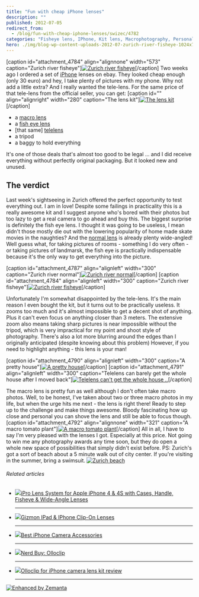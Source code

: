 ```yaml
---
title: "Fun with cheap iPhone lenses"
description: ""
published: 2012-07-05
redirect_from:
  - /blog/fun-with-cheap-iphone-lenses/swizec/4782
categories: "Fisheye lens, IPhone, Kit lens, Macrophotography, Personal, Telephoto lens, Travel + Events, Wide-angle lens, Zurich"
hero: ./img/blog-wp-content-uploads-2012-07-zurich-river-fisheye-1024x764.jpg
---
```


\[caption id="attachment_4784" align="alignnone" width="573" caption="Zurich river fisheye"][![Zurich river fisheye](./img/blog-wp-content-uploads-2012-07-zurich-river-fisheye-1024x764.jpg "Zurich river fisheye")](http://swizec.com/blog/wp-content/uploads/2012/07/zurich-river-fisheye.jpg)\[/caption] Two weeks ago I ordered a set of [iPhone](http://www.apple.com/iphone "iPhone") lenses on ebay. They looked cheap enough (only 30 euro) and hey, I take plenty of pictures with my phone. Why not add a little extra? And I really wanted the tele-lens. For the same price of that tele-lens from the official seller, you can get: \[caption id="" align="alignright" width="280" caption="The lens kit"][![The lens kit](./img/tumblr_m6osxdwjBO1qekjngo1_500.jpg "The lens kit")](http://instagram.com/p/Msu2tAExgw/)\[/caption]

- a [macro lens](http://en.wikipedia.org/wiki/Macrophotography "Macrophotography")
- a [fish eye lens](http://en.wikipedia.org/wiki/Fisheye_lens "Fisheye lens")
- \[that same] [telelens](http://en.wikipedia.org/wiki/Telephoto_lens)
- a tripod
- a baggy to hold everything

It's one of those deals that's almost too good to be legal ... and I did receive everything without perfectly original packaging. But it looked new and unused.

## The verdict

Last week's sightseeing in Zurich offered the perfect opportunity to test everything out. I am in love! Despite some failings in practicality this is a really awesome kit and I suggest anyone who's bored with their photos but too lazy to get a real camera to go ahead and buy this. The biggest surprise is definitely the fish eye lens. I thought it was going to be useless, I mean didn't those mostly die out with the lowering popularity of home made skate movies in the naughties? And the [normal lens](http://en.wikipedia.org/wiki/Normal_lens "Normal lens") is already plenty wide-angled! Well guess what, for taking pictures of rooms - something I do very often - or taking pictures of landmarsk, the fish eye is practically indispensable because it's the only way to get everything into the picture.

\[caption id="attachment_4787" align="alignleft" width="300" caption="Zurich river normal"][![Zurich river normal](./img/blog-wp-content-uploads-2012-07-zurich-river-300x224.jpg "Zurich river normal")](http://swizec.com/blog/wp-content/uploads/2012/07/zurich-river.jpg)\[/caption] \[caption id="attachment_4784" align="alignleft" width="300" caption="Zurich river fisheye"][![Zurich river fisheye](./img/blog-wp-content-uploads-2012-07-zurich-river-fisheye-300x224.jpg "Zurich river fisheye")](http://swizec.com/blog/wp-content/uploads/2012/07/zurich-river-fisheye.jpg)\[/caption]

Unfortunately I'm somewhat disappointed by the tele-lens. It's the main reason I even bought the kit, but it turns out to be practically useless. It zooms too much and it's almost impossible to get a decent shot of anything. Plus it can't even focus on anything closer than 3 meters. The extensive zoom also means taking sharp pictures is near impossible without the tripod, which is very impractical for my point and shoot style of photography. There's also a lot more blurring around the edges than I originally anticipated (despite knowing about this problem) However, if you need to highlight anything - this lens is your man!

\[caption id="attachment_4790" align="alignleft" width="300" caption="A pretty house"][![A pretty house](./img/blog-wp-content-uploads-2012-07-pretty-house2-e1341492265181-300x224.jpg "A pretty house")](http://swizec.com/blog/wp-content/uploads/2012/07/pretty-house2.jpg)\[/caption] \[caption id="attachment_4791" align="alignleft" width="300" caption="Telelens can barely get the whole house after I moved back"][![Telelens can't get the whole house ..](./img/blog-wp-content-uploads-2012-07-pretty-house-telelens-300x224.jpg "Telelens can't get the whole house ..")](http://swizec.com/blog/wp-content/uploads/2012/07/pretty-house-telelens.jpg)\[/caption]

The macro lens is pretty fun as well although I don't often take macro photos. Well, to be honest, I've taken about two or three macro photos in my life, but when the urge hits me next - the lens is right there! Ready to step up to the challenge and make things awesome. Bloody fascinating how up close and personal you can shove the lens and still be able to focus though. \[caption id="attachment_4792" align="alignnone" width="321" caption="A macro tomato plant"][![A macro tomato plant](./img/blog-wp-content-uploads-2012-07-macro-lens-e1341492483119-764x1024.jpg "A macro tomato plant")](http://swizec.com/blog/wp-content/uploads/2012/07/macro-lens.jpg)\[/caption] All in all, I have to say I'm very pleased with the lenses I got. Especially at this price. Not going to win me any photography awards any time soon, but they do open a whole new space of possibilities that simply didn't exist before. PS: Zurich's got a sort of beach about a 5 minute walk out of city center. If you're visiting in the summer, bring a swimsuit. [![Zurich beach](./img/blog-wp-content-uploads-2012-07-zurich-beach-e1341492660981-1024x764.jpg "Zurich beach")](http://swizec.com/blog/wp-content/uploads/2012/07/zurich-beach.jpg)

###### Related articles

- [![](http://i.zemanta.com/noimg_08_80_80.jpg)](http://www.cellularaddons.com/2012/05/ipro-lens-system-for-apple-iphone-4-4s-with-cases-handle-fisheye-wide-angle-lenses/)[iPro Lens System for Apple iPhone 4 & 4S with Cases, Handle, Fisheye & Wide-Angle Lenses](http://www.cellularaddons.com/2012/05/ipro-lens-system-for-apple-iphone-4-4s-with-cases-handle-fisheye-wide-angle-lenses/)

  ***

- [![](http://i.zemanta.com/88775801_80_80.jpg)](http://blackrockstar.wordpress.com/2012/05/14/gizmon-ipad-iphone-clip-on-lenses/)[Gizmon IPad & IPhone Clip-On Lenses](http://blackrockstar.wordpress.com/2012/05/14/gizmon-ipad-iphone-clip-on-lenses/)

  ***

- [![](http://i.zemanta.com/87114828_80_80.jpg)](http://abcnews.go.com/Technology/iphone-camera-accessories-best-iphone-lenses-flashes-tripods/story?id=16268582)[Best iPhone Camera Accessories](http://abcnews.go.com/Technology/iphone-camera-accessories-best-iphone-lenses-flashes-tripods/story?id=16268582)

  ***

- [![](http://i.zemanta.com/89018402_80_80.jpg)](http://thespendicate.typepad.com/my-blog/2012/05/nerd-buy-olloclip.html)[Nerd Buy: Olloclip](http://thespendicate.typepad.com/my-blog/2012/05/nerd-buy-olloclip.html)

  ***

- [![](http://i.zemanta.com/95428104_80_80.jpg)](http://9to5mac.com/2012/06/20/olloclip-for-iphone-camera-lens-kit-review/)[Olloclip for iPhone camera lens kit review](http://9to5mac.com/2012/06/20/olloclip-for-iphone-camera-lens-kit-review/)

  ***

[![Enhanced by Zemanta](http://img.zemanta.com/zemified_e.png?x-id=7026883d-8d63-477f-839a-81d68b894a0f)](http://www.zemanta.com/?px "Enhanced by Zemanta")

